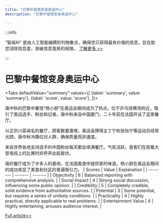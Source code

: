 ```yaml
---
title: "巴黎中餐馆变身奥运中心"
description: "巴黎中餐馆变身奥运中心"

---
```



:::info

“智闻AI“ 是由人工智能编撰的刊物集合，确保您只获得最有价值的信息，旨在助您消除信息差，突破信息茧房的局限。  [了解更多 >>](/)

:::

# 巴黎中餐馆变身奥运中心


<Tabs
	defaultValue="summary"
	values={[
	{label: 'summary', value: 'summary'},
	{label: 'score', value: 'score'},
]}>
<TabItem value="summary">


唐中秋的巴黎中餐馆“杨小厨”在奥运会期间成为了热点。位于乒乓球赛场附近，吸引了奥运选手、粉丝和记者。唐中秋来自中国厦门，二十年前在法国开设了这家餐厅。

以正宗川菜闻名的餐厅，顾客数量激增。奥运金牌得主丁宁和张怡宁等运动员经常光顾。唐中秋冷静应对人群，确保质量而非速度。

来自世界各地支持选手的中国粉丝每天都会填满餐厅。气氛活跃，食客们在观看大型电视上的比赛时欢呼声此起彼伏。

唐的餐厅成为了许多人的基地，在法国美食中提供家的味道。杨小厨在奥运会期间的成功突显了美食和社区的普遍吸引力。
</TabItem>
<TabItem value="score">
	| Scores     | Value   | Explanation |
	| -------- | ------- | ------- |
	| Objectivity  | 6    | Balanced reporting with comprehensive analysis.    |
	| Social Impact | 4     | Strong social discussion, influencing some public opinion.    |
	| Credibility    | 5    | Completely credible, solid evidence from authoritative sources.    |
	| Potential    | 3    | Some potential, but requires a series of unlikely conditions.    |
	| Practicality    | 4    | Highly practical, directly applicable to real problems.    |
	| Entertainment Value    | 4    | Highly entertaining, arouses audience interest.    |
</TabItem>
</Tabs>

[Full article>>](https://www.nytimes.com/2024/08/06/world/olympics/table-tennis-china-restaurant.html)
